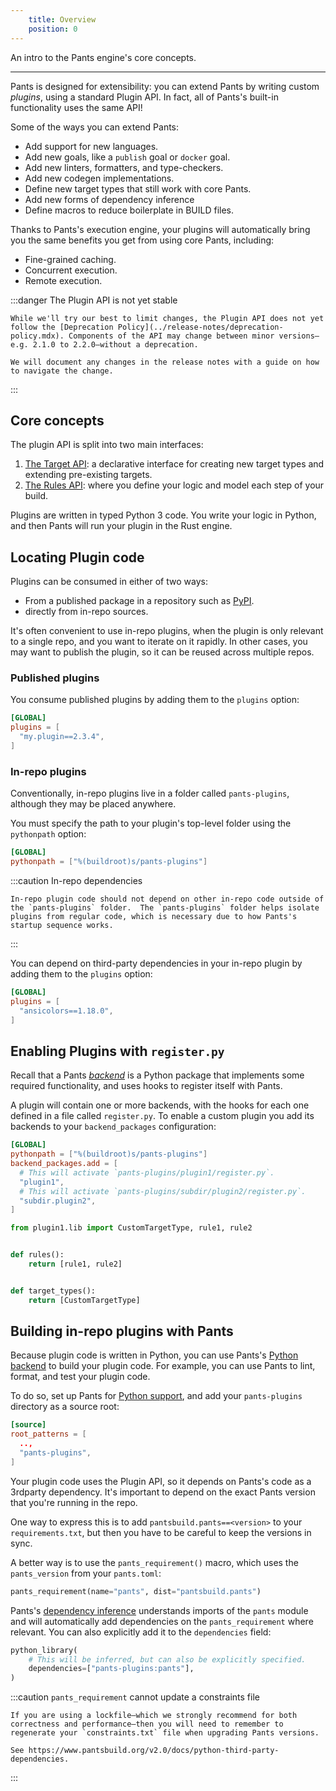 ```yaml
---
    title: Overview
    position: 0
---
```



An intro to the Pants engine's core concepts.

---

Pants is designed for extensibility: you can extend Pants by writing custom _plugins_, using a standard Plugin API. In fact, all of Pants's built-in functionality uses the same API!

Some of the ways you can extend Pants:

- Add support for new languages.
- Add new goals, like a `publish` goal or `docker` goal.
- Add new linters, formatters, and type-checkers.
- Add new codegen implementations.
- Define new target types that still work with core Pants.
- Add new forms of dependency inference
- Define macros to reduce boilerplate in BUILD files.

Thanks to Pants's execution engine, your plugins will automatically bring you the same benefits you get from using core Pants, including:

- Fine-grained caching.
- Concurrent execution.
- Remote execution.

:::danger The Plugin API is not yet stable

    While we'll try our best to limit changes, the Plugin API does not yet follow the [Deprecation Policy](../release-notes/deprecation-policy.mdx). Components of the API may change between minor versions—e.g. 2.1.0 to 2.2.0—without a deprecation.

    We will document any changes in the release notes with a guide on how to navigate the change.

:::

## Core concepts

The plugin API is split into two main interfaces:

1. [The Target API](./the-target-api/concepts.mdx): a declarative interface for creating new target types and extending pre-existing targets.
2. [The Rules API](./the-rules-api/concepts.mdx): where you define your logic and model each step of your build.

Plugins are written in typed Python 3 code. You write your logic in Python, and then Pants will run your plugin in the Rust engine.

## Locating Plugin code

Plugins can be consumed in either of two ways:

- From a published package in a repository such as [PyPI](https://pypi.org/).
- directly from in-repo sources.

It's often convenient to use in-repo plugins, when the plugin is only relevant to a single repo, and you want to iterate on it rapidly. In other cases, you may want to publish the plugin, so it can be reused across multiple repos.

### Published plugins

You consume published plugins by adding them to the `plugins` option:

```toml title="pants.toml"
[GLOBAL]
plugins = [
  "my.plugin==2.3.4",
]
```

### In-repo plugins

Conventionally, in-repo plugins live in a folder called `pants-plugins`, although they may be placed anywhere.

You must specify the path to your plugin's top-level folder using the `pythonpath` option:

```toml title="pants.toml"
[GLOBAL]
pythonpath = ["%(buildroot)s/pants-plugins"]
```

:::caution In-repo dependencies

    In-repo plugin code should not depend on other in-repo code outside of the `pants-plugins` folder.  The `pants-plugins` folder helps isolate plugins from regular code, which is necessary due to how Pants's startup sequence works.

:::

You can depend on third-party dependencies in your in-repo plugin by adding them to the `plugins` option:

```toml title="pants.toml"
[GLOBAL]
plugins = [
  "ansicolors==1.18.0",
]
```

## Enabling Plugins with `register.py`

Recall that a Pants [_backend_](../using-pants/concepts/backends.mdx) is a Python package that implements some required functionality, and uses hooks to register itself with Pants.

A plugin will contain one or more backends, with the hooks for each one defined in a file called `register.py`. To enable a custom plugin you add its backends to your `backend_packages` configuration:

<Tabs>
<TabItem value="pants.toml" label="pants.toml">

```toml
[GLOBAL]
pythonpath = ["%(buildroot)s/pants-plugins"]
backend_packages.add = [
  # This will activate `pants-plugins/plugin1/register.py`.
  "plugin1",
  # This will activate `pants-plugins/subdir/plugin2/register.py`.
  "subdir.plugin2",
]
```

</TabItem>
<TabItem value="pants-plugins/plugin1/register.py" label="pants-plugins/plugin1/register.py">

```python
from plugin1.lib import CustomTargetType, rule1, rule2


def rules():
    return [rule1, rule2]


def target_types():
    return [CustomTargetType]
```

</TabItem>
</Tabs>

## Building in-repo plugins with Pants

Because plugin code is written in Python, you can use Pants's [Python backend](../python/overview/enabling-python-support.mdx) to build your plugin code. For example, you can use Pants to lint, format, and test your plugin code.

To do so, set up Pants for [Python support](../python/overview/index.mdx), and add your `pants-plugins` directory as a source root:

```toml title="pants.toml"
[source]
root_patterns = [
  ..,
  "pants-plugins",
]
```

Your plugin code uses the Plugin API, so it depends on Pants's code as a 3rdparty dependency. It's important to depend on the exact Pants version that you're running in the repo.

One way to express this is to add `pantsbuild.pants==<version>` to your `requirements.txt`, but then you have to be careful to keep the versions in sync.

A better way is to use the `pants_requirement()` macro, which uses the `pants_version` from your `pants.toml`:

```python title="pants-plugins/BUILD"
pants_requirement(name="pants", dist="pantsbuild.pants")
```

Pants's [dependency inference](../using-pants/concepts/targets-and-build-files.mdx) understands imports of the `pants` module and will automatically add dependencies on the `pants_requirement` where relevant. You can also explicitly add it to the `dependencies` field:

```python title="pants-plugins/bash/BUILD"
python_library(
    # This will be inferred, but can also be explicitly specified.
    dependencies=["pants-plugins:pants"],
)
```

:::caution `pants_requirement` cannot update a constraints file

    If you are using a lockfile—which we strongly recommend for both correctness and performance—then you will need to remember to regenerate your `constraints.txt` file when upgrading Pants versions.

    See https://www.pantsbuild.org/v2.0/docs/python-third-party-dependencies.

:::

